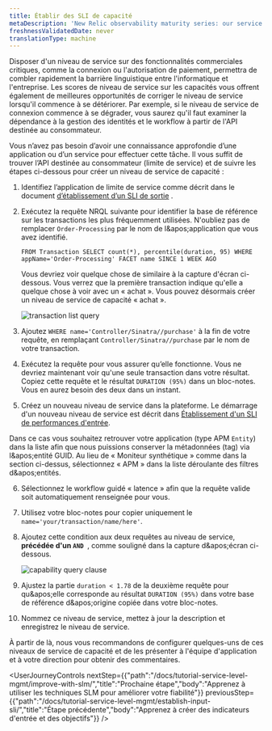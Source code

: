 ```yaml
---
title: Établir des SLI de capacité
metaDescription: 'New Relic observability maturity series: our service level management guide shows you how to easily measure and communicate the overall health, performance, and quality of your digital products and services to all stakeholders.'
freshnessValidatedDate: never
translationType: machine
---
```


Disposer d'un niveau de service sur des fonctionnalités commerciales critiques, comme la connexion ou l'autorisation de paiement, permettra de combler rapidement la barrière linguistique entre l'informatique et l'entreprise. Les scores de niveau de service sur les capacités vous offrent également de meilleures opportunités de corriger le niveau de service lorsqu'il commence à se détériorer. Par exemple, si le niveau de service de connexion commence à se dégrader, vous saurez qu'il faut examiner la dépendance à la gestion des identités et le workflow à partir de l'API destinée au consommateur.

Vous n’avez pas besoin d’avoir une connaissance approfondie d’une application ou d’un service pour effectuer cette tâche. Il vous suffit de trouver l’API destinée au consommateur (limite de service) et de suivre les étapes ci-dessous pour créer un niveau de service de capacité :

1. Identifiez l’application de limite de service comme décrit dans le document [d’établissement d’un SLI de sortie](/docs/tutorial-service-level-mgmt/establish-output-sli/) .

2. Exécutez la requête NRQL suivante pour identifier la base de référence sur les transactions les plus fréquemment utilisées. N'oubliez pas de remplacer `Order-Processing` par le nom de l&amp;apos;application que vous avez identifié.

   ```
   FROM Transaction SELECT count(*), percentile(duration, 95) WHERE appName='Order-Processing' FACET name SINCE 1 WEEK AGO
   ```

   Vous devriez voir quelque chose de similaire à la capture d'écran ci-dessous. Vous verrez que la première transaction indique qu'elle a quelque chose à voir avec un « achat ». Vous pouvez désormais créer un niveau de service de capacité « achat ».

   <img alt="transaction list query" src="/images/queries-nrql_screenshot-full_transaction-list-nrql.webp" />

3. Ajoutez `WHERE name='Controller/Sinatra//purchase'` à la fin de votre requête, en remplaçant `Controller/Sinatra//purchase` par le nom de votre transaction.

4. Exécutez la requête pour vous assurer qu’elle fonctionne. Vous ne devriez maintenant voir qu'une seule transaction dans votre résultat. Copiez cette requête et le résultat `DURATION (95%)` dans un bloc-notes. Vous en aurez besoin des deux dans un instant.

5. Créez un nouveau niveau de service dans la plateforme. Le démarrage d'un nouveau niveau de service est décrit dans [Établissement d'un SLI de performances d'entrée](#establishing-input-sli).

Dans ce cas vous souhaitez retrouver votre application (type APM `Entity`) dans la liste afin que nous puissions conserver la métadonnées (tag) via l&amp;apos;entité GUID. Au lieu de « Moniteur synthétique » comme dans la section ci-dessus, sélectionnez « APM » dans la liste déroulante des filtres d&amp;apos;entités.

6. Sélectionnez le workflow guidé « latence » afin que la requête valide soit automatiquement renseignée pour vous.

7. Utilisez votre bloc-notes pour copier uniquement le `name='your/transaction/name/here'`.

8. Ajoutez cette condition aux deux requêtes au niveau de service, **précédée d'un `AND `**, comme souligné dans la capture d&amp;apos;écran ci-dessous.

   <img alt="capability query clause" src="/images/apm_screenshot-crop_capability-filter-clause.webp" />

9. Ajustez la partie `duration < 1.78` de la deuxième requête pour qu&amp;apos;elle corresponde au résultat `DURATION (95%)` dans votre base de référence d&amp;apos;origine copiée dans votre bloc-notes.

10. Nommez ce niveau de service, mettez à jour la description et enregistrez le niveau de service.

À partir de là, nous vous recommandons de configurer quelques-uns de ces niveaux de service de capacité et de les présenter à l'équipe d'application et à votre direction pour obtenir des commentaires.

<UserJourneyControls nextStep={{"path":"/docs/tutorial-service-level-mgmt/improve-with-slm/","title":"Prochaine étape","body":"Apprenez à utiliser les techniques SLM pour améliorer votre fiabilité"}} previousStep={{"path":"/docs/tutorial-service-level-mgmt/establish-input-sli/","title":"Étape précédente","body":"Apprenez à créer des indicateurs d'entrée et des objectifs"}} />